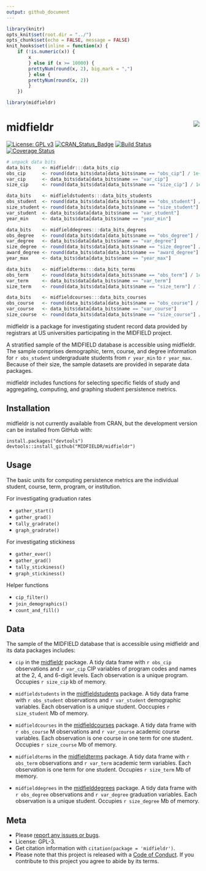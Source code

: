 ```yaml
---
output: github_document
---
```


```r
library(knitr)
opts_knit$set(root.dir = "../")
opts_chunk$set(echo = FALSE, message = FALSE)
knit_hooks$set(inline = function(x) {
	if (!is.numeric(x)) { 
		x 
		} else if (x >= 10000) { 
		prettyNum(round(x, 2), big.mark = ",")
		} else {
		prettyNum(round(x, 2))
		}
	})
```

```r
library(midfieldr)
```

# midfieldr <a href="https://engineering.purdue.edu/MIDFIELD" target="blank"><img src="man/figures/midfieldcut.png" align="right"/></a>

[![License: GPL v3](man/figures/License-GPL-v3-blue.svg)](https://www.gnu.org/licenses/gpl-3.0)
[![CRAN_Status_Badge](http://www.r-pkg.org/badges/version/midfieldr)](http://cran.r-project.org/package=midfieldr)
[![Build Status](https://travis-ci.org/MIDFIELDR/midfieldr.svg?branch=master)](https://travis-ci.org/MIDFIELDR/midfieldr)
[![Coverage Status](https://img.shields.io/codecov/c/github/MIDFIELDR/midfieldr/master.svg)](https://codecov.io/github/MIDFIELDR/midfieldr?branch=master)

```r
# unpack data bits
data_bits    <- midfieldr:::data_bits_cip
obs_cip      <- round(data_bits$data[data_bits$name == "obs_cip"] / 1e+0, 1)
var_cip      <- data_bits$data[data_bits$name == "var_cip"]
size_cip     <- round(data_bits$data[data_bits$name == "size_cip"] / 1e+3, 0)

data_bits    <- midfieldstudents:::data_bits_students
obs_student  <- round(data_bits$data[data_bits$name == "obs_student"] / 1e+0, 1)
size_student <- round(data_bits$data[data_bits$name == "size_student"] / 1e+6, 0)
var_student  <- data_bits$data[data_bits$name == "var_student"]
year_min     <- data_bits$data[data_bits$name == "year_min"] 

data_bits    <- midfielddegrees:::data_bits_degrees
obs_degree   <- round(data_bits$data[data_bits$name == "obs_degree"] / 1e+0, 1)
var_degree   <- data_bits$data[data_bits$name == "var_degree"]
size_degree  <- round(data_bits$data[data_bits$name == "size_degree"] / 1e+6, 0)
award_degree <- round(data_bits$data[data_bits$name == "award_degree"] / 1e+0, 1)
year_max     <- data_bits$data[data_bits$name == "year_max"] 

data_bits    <- midfieldterms:::data_bits_terms
obs_term     <- round(data_bits$data[data_bits$name == "obs_term"] / 1e+0, 1)
var_term     <- data_bits$data[data_bits$name == "var_term"]
size_term    <- round(data_bits$data[data_bits$name == "size_term"] / 1e+6, 0)

data_bits    <- midfieldcourses:::data_bits_courses
obs_course   <- round(data_bits$data[data_bits$name == "obs_course"] / 1e+6, 1)
var_course   <- data_bits$data[data_bits$name == "var_course"]
size_course  <- round(data_bits$data[data_bits$name == "size_course"] / 1e+6, 0)
```

midfieldr is a package for investigating student record data provided by registrars at US universities participating in the MIDFIELD project. 

A stratified sample of the MIDFIELD database is accessible using midfieldr. The sample comprises demographic, term, course, and degree information for `r obs_student` undergraduate students from `r year_min` to `r year_max`. Because of their size, the sample datasets are provided in separate data packages.

midfieldr includes functions for selecting specific fields of study and  aggregating, computing, and graphing student persistence metrics.

## Installation

midfieldr is not currently available from CRAN, but the development version can be installed from GitHub with:

    install.packages("devtools")
    devtools::install_github("MIDFIELDR/midfieldr")

## Usage

The basic units for computing persistence metrics are the individual student, course, term, program, or institution. 

For investigating graduation rates

- `gather_start()` 
- `gather_grad()` 
- `tally_gradrate()` 
- `graph_gradrate()` 

For investigating stickiness 

- `gather_ever()`
- `gather_grad()` 
- `tally_stickiness()` 
- `graph_stickiness()`  

Helper functions 

- `cip_filter()` 
- `join_demographics()` 
- `count_and_fill()` 

## Data 

The sample of the MIDFIELD database that is accessible using midfieldr and its data packages includes:   

- `cip` in the [midfieldr](https://github.com/MIDFIELDR/midfieldr) package. A tidy data frame with `r obs_cip` observations and `r var_cip` CIP variables of program codes and names at the 2, 4, and 6-digit levels. Each observation is a unique program. Occupies `r size_cip` kb of memory.  

- `midfieldstudents` in the [midfieldstudents](https://github.com/MIDFIELDR/midfieldstudents) package. A tidy data frame with `r obs_student` observations and `r var_student` demographic variables. Each observation is a unique student. Ooccupies `r size_student` Mb of memory.  

- `midfieldcourses` in the [midfieldcourses](https://github.com/MIDFIELDR/midfieldcourses) package. A tidy data frame with `r obs_course` M observations and `r var_course` academic course variables. Each observation is one course in one term for one student. Occupies `r size_course` Mb of memory. 

- `midfieldterms` in the [midfieldterms](https://github.com/MIDFIELDR/midfieldterms) package. A tidy data frame with `r obs_term` observations and `r var_term` academic term variables. Each observation is one term for one student. Occupies `r size_term` Mb of memory. 

- `midfielddegrees` in the [midfielddegrees](https://github.com/MIDFIELDR/midfielddegrees) package. A tidy data frame with `r obs_degree` observations and `r var_degree` graduation variables. Each observation is a unique student. Occupies `r size_degree` Mb of memory.

## Meta

- Please [report any issues or bugs](https://github.com/MIDFIELDR/midfieldr/issues). 
- License: GPL-3. 
- Get citation information with `citation(package = 'midfieldr')`. 
- Please note that this project is released with a [Code of Conduct](CONDUCT.md). If you contribute to this project you agree to abide by its terms. 
  

